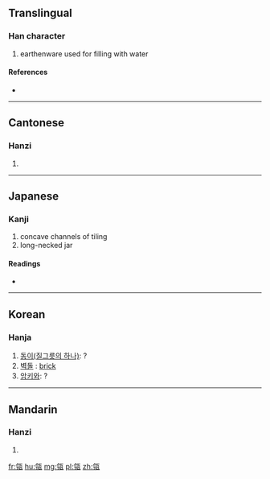 ==Translingual==

===Han character===
{{Han char|rn=98|rad=瓦|as=05|sn=10|four=81217|canj=OIMVN}}

# earthenware used for filling with water

====References====
* {{Han ref|kx=0748.230|dkj=21471|dj=1157.140|hdz=21423.140|uh=74F4|ud=29940|bh=D2BE|bd=53950}}

----

==Cantonese==

===Hanzi===
{{yue-hanzi|jyut=|y=ling4}}

# {{defn|lang=yue|sort=瓦05}}

----

==Japanese==

===Kanji===
{{ja-kanji|grade=|rs=瓦05}}

# concave channels of tiling
# long-necked jar

====Readings====
* {{ja-readings|on=[[りい]] (rii), [[りょう]] (ryō)|kun=[[かめ]] (kame)|nanori=}}

----

==Korean==

===Hanja===
{{ko-hanja|hangeul=[[령]]>[[영]]|eumhun=|rv=ryeong>yeong|mr=ryŏng>yŏng|y=lyeng>yeng}}

# [[동이(질그릇의 하나)]]: ?
# [[벽돌]] : [[brick]]
# [[암키와]]: ?

----

==Mandarin==

===Hanzi===
{{cmn-hanzi|pin=[[líng]] ([[ling2]])|wg=ling<sup>2</sup>}}

# {{defn|lang=cmn|sort=瓦05}}

[[fr:瓴]]
[[hu:瓴]]
[[mg:瓴]]
[[pl:瓴]]
[[zh:瓴]]
